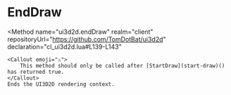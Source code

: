 

# EndDraw
<Method
	name="ui3d2d.endDraw"
	realm="client"
	repositoryUrl="https://github.com/TomDotBat/ui3d2d"
	declaration="cl_ui3d2d.lua#L139-L143"
>
	<Callout emoji="⚠️">
		This method should only be called after [StartDraw](start-draw)() has returned true.
	</Callout>
	Ends the UI3D2D rendering context.
</Method>